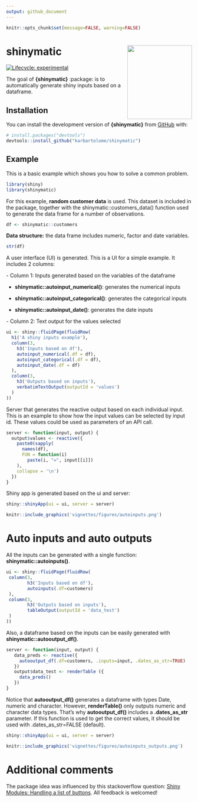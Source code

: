 ```yaml
---
output: github_document
---
```


```r
knitr::opts_chunk$set(message=FALSE, warning=FALSE)
```

# shinymatic <img src="man/figures/logo.png" width="175" height="200" align="right"/>

<!-- badges: start -->

[![Lifecycle: experimental](https://img.shields.io/badge/lifecycle-experimental-orange.svg)](https://lifecycle.r-lib.org/articles/stages.html#experimental)

<!-- badges: end -->

The goal of **{shinymatic}** :package: is to automatically generate shiny inputs based on a dataframe.

## Installation

You can install the development version of **{shinymatic}** from [GitHub](https://github.com/) with:

```r
# install.packages("devtools")
devtools::install_github("karbartolome/shinymatic")
```

## Example

This is a basic example which shows you how to solve a common problem.

```r
library(shiny)
library(shinymatic)
```

For this example, **random customer data** is used. This dataset is included in the package, together with the shinymatic::customers_data() function used to generate the data frame for a number of observations.

```r
df <- shinymatic::customers
```

**Data structure:** the data frame includes numeric, factor and date variables.

```r
str(df)
```

A user interface (UI) is generated. This is a UI for a simple example. It includes 2 columns:

\- Column 1: Inputs generated based on the variables of the dataframe

-   **shinymatic::autoinput_numerical()**: generates the numerical inputs

-   **shinymatic::autoinput_categorical()**: generates the categorical inputs

-   **shinymatic::autoinput_date()**: generates the date inputs

\- Column 2: Text output for the values selected

```r
ui <- shiny::fluidPage(fluidRow(
  h1('A shiny inputs example'),
  column(3,
    h3('Inputs based on df'),
    autoinput_numerical(.df = df),
    autoinput_categorical(.df = df),
    autoinput_date(.df = df)
  ),
  column(3,
    h3('Outputs based on inputs'),
    verbatimTextOutput(outputId = 'values')
  )
))
```

Server that generates the reactive output based on each individual input. This is an example to show how the input values can be selected by input id. These values could be used as parameters of an API call.

```r
server <- function(input, output) {
  output$values <- reactive({
    paste0(sapply(
      names(df),
      FUN = function(i)
        paste(i, "=", input[[i]])
    ),
    collapse = '\n')
  })
}
```

Shiny app is generated based on the ui and server:

```r
shiny::shinyApp(ui = ui, server = server)
```

```r
knitr::include_graphics('vignettes/figures/autoinputs.png')
```

# Auto inputs and auto outputs

All the inputs can be generated with a single function: **shinymatic::autoinputs()**.

```r
ui <- shiny::fluidPage(fluidRow(
 column(3,
        h3('Inputs based on df'),
        autoinputs(.df=customers)
 ),
 column(3,
        h3('Outputs based on inputs'),
        tableOutput(outputId = 'data_test')
 )
))
```

Also, a dataframe based on the inputs can be easily generated with **shinymatic::autooutput_df()**.

```r
server <- function(input, output) {
   data_preds <- reactive({
     autooutput_df(.df=customers, .inputs=input, .dates_as_str=TRUE)
   })
   output$data_test <- renderTable ({
     data_preds()
   })
}
```

Notice that **autooutput_df()** generates a dataframe with types Date, numeric and character. However, **renderTable()** only outputs numeric and character data types. That's why **autooutput_df()** includes a **.dates_as_str** parameter. If this function is used to get the correct values, it should be used with .dates_as_str=FALSE (default).

```r
shiny::shinyApp(ui = ui, server = server)
```

```r
knitr::include_graphics('vignettes/figures/autoinputs_outputs.png')
```

# **Additional comments**

The package idea was influenced by this stackoverflow question: [Shiny Modules: Handling a list of buttons](https://stackoverflow.com/questions/40038749/r-shiny-how-to-write-loop-for-observeevent). All feedback is welcomed!
